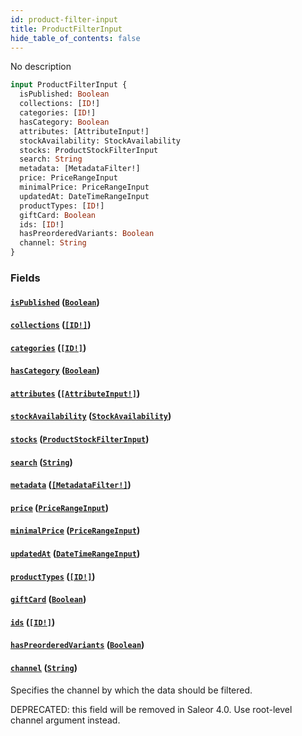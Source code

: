 ```yaml
---
id: product-filter-input
title: ProductFilterInput
hide_table_of_contents: false
---
```


No description

```graphql
input ProductFilterInput {
  isPublished: Boolean
  collections: [ID!]
  categories: [ID!]
  hasCategory: Boolean
  attributes: [AttributeInput!]
  stockAvailability: StockAvailability
  stocks: ProductStockFilterInput
  search: String
  metadata: [MetadataFilter!]
  price: PriceRangeInput
  minimalPrice: PriceRangeInput
  updatedAt: DateTimeRangeInput
  productTypes: [ID!]
  giftCard: Boolean
  ids: [ID!]
  hasPreorderedVariants: Boolean
  channel: String
}
```

### Fields

#### [`isPublished`](#) ([`Boolean`](../../../developer/api-reference/scalars/boolean))

#### [`collections`](#) ([`[ID!]`](../../../developer/api-reference/scalars/id))

#### [`categories`](#) ([`[ID!]`](../../../developer/api-reference/scalars/id))

#### [`hasCategory`](#) ([`Boolean`](../../../developer/api-reference/scalars/boolean))

#### [`attributes`](#) ([`[AttributeInput!]`](../../../developer/api-reference/inputs/attribute-input))

#### [`stockAvailability`](#) ([`StockAvailability`](../../../developer/api-reference/enums/stock-availability))

#### [`stocks`](#) ([`ProductStockFilterInput`](../../../developer/api-reference/inputs/product-stock-filter-input))

#### [`search`](#) ([`String`](../../../developer/api-reference/scalars/string))

#### [`metadata`](#) ([`[MetadataFilter!]`](../../../developer/api-reference/inputs/metadata-filter))

#### [`price`](#) ([`PriceRangeInput`](../../../developer/api-reference/inputs/price-range-input))

#### [`minimalPrice`](#) ([`PriceRangeInput`](../../../developer/api-reference/inputs/price-range-input))

#### [`updatedAt`](#) ([`DateTimeRangeInput`](../../../developer/api-reference/inputs/date-time-range-input))

#### [`productTypes`](#) ([`[ID!]`](../../../developer/api-reference/scalars/id))

#### [`giftCard`](#) ([`Boolean`](../../../developer/api-reference/scalars/boolean))

#### [`ids`](#) ([`[ID!]`](../../../developer/api-reference/scalars/id))

#### [`hasPreorderedVariants`](#) ([`Boolean`](../../../developer/api-reference/scalars/boolean))

#### [`channel`](#) ([`String`](../../../developer/api-reference/scalars/string))

Specifies the channel by which the data should be filtered.

DEPRECATED: this field will be removed in Saleor 4.0. Use root-level channel argument instead.
